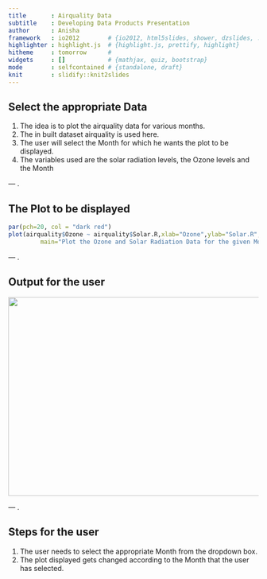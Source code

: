 ---
title       : Airquality Data
subtitle    : Developing Data Products Presentation
author      : Anisha
framework   : io2012        # {io2012, html5slides, shower, dzslides, ...}
highlighter : highlight.js  # {highlight.js, prettify, highlight}
hitheme     : tomorrow      # 
widgets     : []            # {mathjax, quiz, bootstrap}
mode        : selfcontained # {standalone, draft}
knit        : slidify::knit2slides
---

## Select the appropriate Data

1. The idea is to plot the airquality data for various months.
2. The in built dataset airquality is used here.
3. The user will select the Month for which he wants the plot to be displayed.
4. The variables used are the solar radiation levels, the Ozone levels and the Month

--- .

## The Plot to be displayed

```{r echo=FALSE}
par(pch=20, col = "dark red")
plot(airquality$Ozone ~ airquality$Solar.R,xlab="Ozone",ylab="Solar.R",
         main="Plot the Ozone and Solar Radiation Data for the given Month")
```

--- .


## Output for the user
<img src="coursera_proj.jpg" height="400px" width="600px"/>

--- .

## Steps for the user

1. The user needs to select the appropriate Month from the dropdown box.
2. The plot displayed gets changed according to the Month that the user has selected.